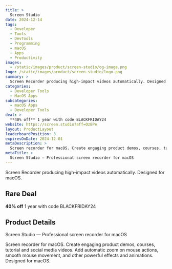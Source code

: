 ```yaml
---
title: >
  Screen Studio
date: 2024-12-14
tags:
  - Developer
  - Tools
  - DevTools
  - Programming
  - macOS
  - Apps
  - Productivity
images:
  - /static/images/product/screen-studio/og-image.png
logo: /static/images/product/screen-studio/logo.png
summary: >
  Screen Recorder producing high-impact videos automatically. Designed for macOS.
categories:
  - Developer Tools
  - MacOS Apps
subcategories:
  - macOS Apps
  - Developer Tools
deal: >
  **40% off** 1 year with code BLACKFRIDAY24
website: https://screen.studio?aff=OzBPe
layout: ProductLayout
leaderboardPosition: 3
expiresOnDate: 2024-12-01
metaDescription: >
  Screen recorder for macOS. Create engaging product demos, courses, tutorial and social media videos. Add automatic zoom on mouse actions, smooth mouse movement, and other powerful effects and animations. Designed for macOS.
metaTitle: >
  Screen Studio — Professional screen recorder for macOS
---
```

Screen Recorder producing high-impact videos automatically. Designed for macOS.

## Rare Deal

**40% off** 1 year with code BLACKFRIDAY24

## Product Details

Screen Studio — Professional screen recorder for macOS

Screen recorder for macOS. Create engaging product demos, courses, tutorial and social media videos. Add automatic zoom on mouse actions, smooth mouse movement, and other powerful effects and animations. Designed for macOS.
